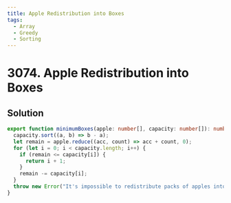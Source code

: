 ```yaml
---
title: Apple Redistribution into Boxes
tags:
  - Array
  - Greedy
  - Sorting
---
```


# 3074. Apple Redistribution into Boxes

<Badges>
  <LevelBadge level="easy" />
  <TopicBadge name="Array" slug="array" />
  <TopicBadge name="Greedy" slug="greedy" />
  <TopicBadge name="Sorting" slug="sorting" />
</Badges>

## Solution

```typescript filename="solution.ts" copy
export function minimumBoxes(apple: number[], capacity: number[]): number {
  capacity.sort((a, b) => b - a);
  let remain = apple.reduce((acc, count) => acc + count, 0);
  for (let i = 0; i < capacity.length; i++) {
    if (remain <= capacity[i]) {
      return i + 1;
    }
    remain -= capacity[i];
  }
  throw new Error("It's impossible to redistribute packs of apples into boxes.");
}
```

<ProblemLink
  codingSite="leetcode"
  href="https://leetcode.com/problems/apple-redistribution-into-boxes"
  title="Apple Redistribution into Boxes"
/>

